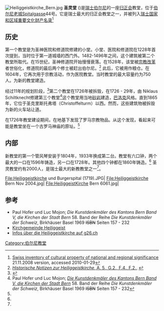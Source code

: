 [[File:Heiliggeistkirche_Bern.jpg|thumb]]
'''圣灵堂''' ({{lang-de|Heiliggeistkirche}})是[[瑞士|瑞士]][[伯尔尼|伯尔尼]]的一座[[归正会|归正会]]教堂，位于[[伯尔尼老城|伯尔尼老城]]Spitalgasse44号。它是瑞士最大的归正会教堂之一，并被列入[[瑞士国家和区域重要文化财产名录|瑞士国家和区域重要文化财产名录]]<ref>[http://www.bevoelkerungsschutz.admin.ch/internet/bs/de/home/themen/kgs/kgs_inventar.html Swiss inventory of cultural property of national and regional significance] {{Wayback|url=http://www.bevoelkerungsschutz.admin.ch/internet/bs/de/home/themen/kgs/kgs_inventar.html |date=20090501142322 }} 21.11.2008 version, {{de icon}} accessed 2010-01-29</ref> 

==历史==
第一个教堂是为圣神医院和修道院修建的小堂。小堂、医院和修道院在1228年首次提到，当时位于第一道城墙的西门外{{convert|150|m|ft|sp=us}}。1482-1496年之间，这个建筑被第二个教堂所取代。在15世纪，圣神修道院开始慢慢衰落。在1528年，该堂被[[宗教改革|宗教改革]]者世俗化，修道院的最后两个修士被赶出伯尔尼。<ref name="Historisch">[http://www.offene-kirche.ch/fileadmin/data/pdfs/Jubilaeum_und_allg_Flyer/flyer_neu_aufgeteilt_a5.pdf ''Historische Notizen zur Heiliggeistkirche'', A. 5., G.2., F.4.,  F.2.,] {{Wayback|url=http://www.offene-kirche.ch/fileadmin/data/pdfs/Jubilaeum_und_allg_Flyer/flyer_neu_aufgeteilt_a5.pdf |date=20160304032501 }} {{de icon}}</ref> 此后，它被用作粮仓。在1604年，它再次用于宗教活动，作为医院教堂。当时教堂的最大容量约为750人。为新的教堂建造。

经过11年的规划阶段，<ref name=Heiliggeist>{{cite book |title= Historisch-topographisches Lexikon der Stadt Bern |last= Weber |first= Berchtold |year= 1976 |url= http://www.digibern.ch/weber/weber_h.html#Heiliggeistkirche |accessdate= 1 February 2010 |deadurl= yes |archiveurl= https://web.archive.org/web/20090906083007/http://www.digibern.ch/weber/weber_h.html#Heiliggeistkirche |archivedate= 2009年9月6日 }}{{de_icon}}</ref>第二个教堂在1726年被拆毁，在1726 - 29年，由 Niklaus Schiltknecht修建第三个教堂<ref>Paul Hofer und Luc Mojon; ''[http://digibiblio.unibe.ch/digibern/Chopin/Engine/Systematik/viewer.asp?KatalogID=1&ImgNum=2142 Die Kunstdenkmäler des Kantons Bern Band V, die Kirchen der Stadt Bern] {{Wayback|url=http://digibiblio.unibe.ch/digibern/Chopin/Engine/Systematik/viewer.asp?KatalogID=1&ImgNum=2142 |date=20131202232731 }}'' 58. Band der Reihe ''Die Kunstdenkmäler der Schweiz'', Birkhäuser Basel 1969 <s>ISBN</s> Seiten 157 - 232</ref>这个教堂用当地[[砂岩|砂岩]]建造，[[巴洛克|巴洛克]]风格。直到1865年，它位于圣克里斯托弗塔（Christoffelturm）以西。然而，这些建筑物被拆毁 为新的火车站让道。

在1726年教堂建设期间，在地基下发现了罗马宗教物品。从这个发现，看起来可能是教堂坐在一个古罗马神庙的原址。<ref name=Heiliggeist/>

==内部==
新教堂的第一个管风琴安装于1804年，1933年换成第二台。教堂有六口钟，两个最大的一口在1596年铸造，另一口在1728年。其他四个钟都在1860年铸造。<ref name=Heiliggeist/> 圣灵教堂约有2000人，是瑞士最大的新教教堂之一<ref name=Heiliggeist/>。

<gallery>
File:Heiliggeistkirche und Burgerspital (1719).JPG|
File:Heiliggeistkirche Bern Nov 2004.jpg|
File:HeiliggeistKirche Bern 6061.jpg| 
</gallery>

==参考==
{{reflist}}
* Paul Hofer und Luc Mojon; ''Die Kunstdenkmäler des Kantons Bern Band V, die Kirchen der Stadt Bern'' 58. Band der Reihe ''Die Kunstdenkmäler der Schweiz'', Birkhäuser Basel 1969 <s>ISBN</s> Seiten 157 - 232
* [http://www.heiliggeistkirche.ch Kirchgemeinde Heiliggeist]{{Wayback|url=http://www.heiliggeistkirche.ch/ |date=20200821092139 }}
* [https://web.archive.org/web/20090623072237/http://www.g26.ch/berninfo_heiliggeistkirche.html Infos über die Heiliggeistkirche auf g26.ch]
{{伯尔尼老城}}
{{coord|46|56|52.41|N|7|26|26.83|E|region:CH|display=title}}
[[Category:伯尔尼教堂|Category:伯尔尼教堂]]